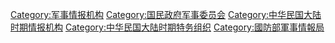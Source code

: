 [[Category:军事情报机构|Category:军事情报机构]]
[[Category:国民政府军事委员会|Category:国民政府军事委员会]]
[[Category:中华民国大陆时期情报机构|Category:中华民国大陆时期情报机构]]
[[Category:中华民国大陆时期特务组织|Category:中华民国大陆时期特务组织]]
[[Category:國防部軍事情報局|Category:國防部軍事情報局]]
